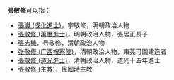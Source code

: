 '''張敬修'''可以指：
* [[張瓛_(成化進士)|張瓛 (成化進士)]]，字敬修，明朝政治人物
* [[張敬修_(萬曆進士)|張敬修 (萬曆進士)]]，明朝政治人物，張居正長子
* [[張志棟|張志棟]]，号敬修，清朝政治人物
* [[张敬修_(广西按察使)|张敬修 (广西按察使)]]，清朝政治人物，東莞可園建造者
* [[張敬修_(道光進士)|張敬修 (道光進士)]]，清朝政治人物，道光十五年進士
* [[張敬修_(主教)|張敬修 (主教)]]，民國時主教

{{disambig|J敬修|Cat=三字张姓人名消歧义}}